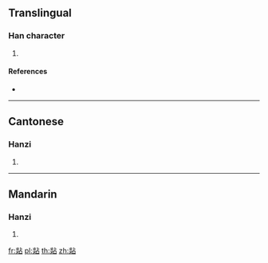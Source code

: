 ==Translingual==

===Han character===
{{Han char|rn=86|rad=火|as=09|sn=13|four=91860|canj=FFYR|ids=⿰炎占}}

# {{defn|Han|sort=火09}}

====References====
* {{Han ref|kx=0676.160|dkj=19191|dj=1087.200|hdz=32219.100|uh=7154|ud=29012|bh=DE6C|bd=56940}}

----

==Cantonese==

===Hanzi===
{{yue-hanzi|jyut=[[sim2]]|y=sim2}}

# {{defn|lang=yue|sort=火09}}

----

==Mandarin==

===Hanzi===
{{cmn-hanzi|pin=[[tiàn]] ([[tian4]])|wg=t'ien<sup>4</sup>}}

# {{defn|lang=cmn|sort=火09}}

[[fr:煔]]
[[pl:煔]]
[[th:煔]]
[[zh:煔]]